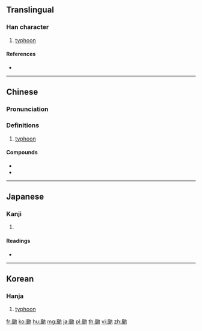 {{character info/new}}
{{also|台}}
==Translingual==

===Han character===
{{Han char|rn=182|rad=風|as=05|sn=14|four=73216|canj=HNIR|ids=⿺風台}}

# [[typhoon]]

====References====
* {{Han ref|kx=1412.231|dkj=43815|dj=1934.030|hdz=74484.090|uh=98B1|ud=39089|bh=BBE4|bd=48100}}

----

==Chinese==
{{zh-forms|s=台}}

===Pronunciation===
{{zh-pron
|m=tái
|c=toi4
|h=pfs=thòi
|md=tăi
|mn=thai
|w=
|mc=
|oc=
|cat=n
}}

===Definitions===
{{zh-hanzi}}

# [[typhoon]]

====Compounds====
* {{zh-l|颱風}}
* {{zh-l|風颱}}

----

==Japanese==

===Kanji===
{{ja-kanji|grade=|rs=風05}}

# {{defn|lang=ja|sort=風05}}

====Readings====
* {{ja-readings|on=[[たい]] (tai)|kun=}}

----

==Korean==

===Hanja===
{{ko-hanja|hangeul=태|eumhun=|rv=tae|mr=t'ae|y=thay}}

# [[typhoon]]

[[fr:颱]]
[[ko:颱]]
[[hu:颱]]
[[mg:颱]]
[[ja:颱]]
[[pl:颱]]
[[th:颱]]
[[vi:颱]]
[[zh:颱]]